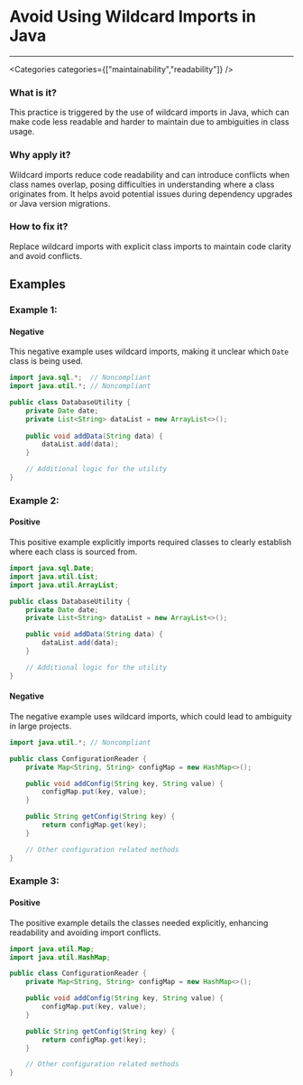 

# Avoid Using Wildcard Imports in Java

<Severity severity={SeverityLevels.MEDIUM} />

---

<Categories categories={["maintainability","readability"]} />

### What is it?
This practice is triggered by the use of wildcard imports in Java, which can make code less readable and harder to maintain due to ambiguities in class usage.

### Why apply it?
Wildcard imports reduce code readability and can introduce conflicts when class names overlap, posing difficulties in understanding where a class originates from. It helps avoid potential issues during dependency upgrades or Java version migrations.

### How to fix it?
Replace wildcard imports with explicit class imports to maintain code clarity and avoid conflicts.

## Examples

### Example 1:

<!-- #example -->

#### Negative

<!-- #example_negative_description -->
This negative example uses wildcard imports, making it unclear which `Date` class is being used.

<!-- #example_negative_code -->
```java
import java.sql.*;  // Noncompliant
import java.util.*; // Noncompliant

public class DatabaseUtility {
    private Date date;
    private List<String> dataList = new ArrayList<>();
    
    public void addData(String data) {
        dataList.add(data);
    }

    // Additional logic for the utility
}
```

### Example 2:

<!-- #example -->

#### Positive

<!-- #example_positive_description -->
This positive example explicitly imports required classes to clearly establish where each class is sourced from.

<!-- #example_positive_code -->
```java
import java.sql.Date;
import java.util.List;
import java.util.ArrayList;

public class DatabaseUtility {
    private Date date;
    private List<String> dataList = new ArrayList<>();

    public void addData(String data) {
        dataList.add(data);
    }

    // Additional logic for the utility
}
```

#### Negative

<!-- #example_negative_description -->
The negative example uses wildcard imports, which could lead to ambiguity in large projects.

<!-- #example_negative_code -->
```java
import java.util.*; // Noncompliant

public class ConfigurationReader {
    private Map<String, String> configMap = new HashMap<>();

    public void addConfig(String key, String value) {
        configMap.put(key, value);
    }

    public String getConfig(String key) {
        return configMap.get(key);
    }

    // Other configuration related methods
}
```

### Example 3:

<!-- #example -->

#### Positive

<!-- #example_positive_description -->
The positive example details the classes needed explicitly, enhancing readability and avoiding import conflicts.

<!-- #example_positive_code -->
```java
import java.util.Map;
import java.util.HashMap;

public class ConfigurationReader {
    private Map<String, String> configMap = new HashMap<>();

    public void addConfig(String key, String value) {
        configMap.put(key, value);
    }

    public String getConfig(String key) {
        return configMap.get(key);
    }

    // Other configuration related methods
}
```